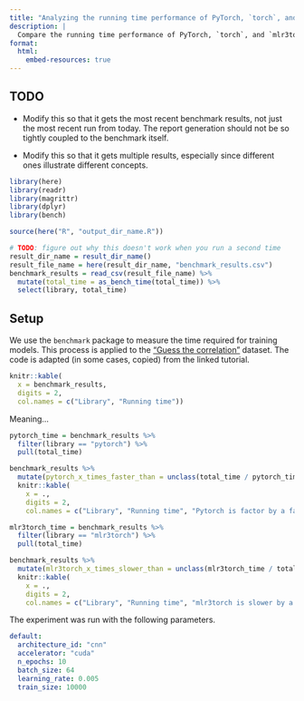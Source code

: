 ```yaml
---
title: "Analyzing the running time performance of PyTorch, `torch`, and `mlr3torch`"
description: |
  Compare the running time performance of PyTorch, `torch`, and `mlr3torch`.
format:
  html:
    embed-resources: true
---
```


## TODO

- Modify this so that it gets the most recent benchmark results, not just the most recent run from today. 
  The report generation should not be so tightly coupled to the benchmark itself.

- Modify this so that it gets multiple results, especially since different ones illustrate different concepts.

```r
library(here)
library(readr)
library(magrittr)
library(dplyr)
library(bench)
```

```r
source(here("R", "output_dir_name.R"))
```

```r
# TODO: figure out why this doesn't work when you run a second time
result_dir_name = result_dir_name()
result_file_name = here(result_dir_name, "benchmark_results.csv")
benchmark_results = read_csv(result_file_name) %>%
  mutate(total_time = as_bench_time(total_time)) %>%
  select(library, total_time)
```

## Setup

We use the `benchmark` package to measure the time required for training models. This process is applied to the ["Guess the correlation"](https://torch.mlverse.org/start/guess_the_correlation/) dataset. The code is adapted (in some cases, copied) from the linked tutorial.

```r
knitr::kable(
  x = benchmark_results,
  digits = 2,
  col.names = c("Library", "Running time"))
```

Meaning...

```r
pytorch_time = benchmark_results %>%
  filter(library == "pytorch") %>%
  pull(total_time)

benchmark_results %>%
  mutate(pytorch_x_times_faster_than = unclass(total_time / pytorch_time)) %>%
  knitr::kable(
    x = .,
    digits = 2,
    col.names = c("Library", "Running time", "Pytorch is factor by a factor of"))
```

```r
mlr3torch_time = benchmark_results %>%
  filter(library == "mlr3torch") %>%
  pull(total_time)

benchmark_results %>%
  mutate(mlr3torch_x_times_slower_than = unclass(mlr3torch_time / total_time)) %>%
  knitr::kable(
    x = .,
    digits = 2,
    col.names = c("Library", "Running time", "mlr3torch is slower by a factor of"))
```

The experiment was run with the following parameters.

```.yaml
default:
  architecture_id: "cnn"
  accelerator: "cuda"
  n_epochs: 10
  batch_size: 64
  learning_rate: 0.005
  train_size: 10000
```